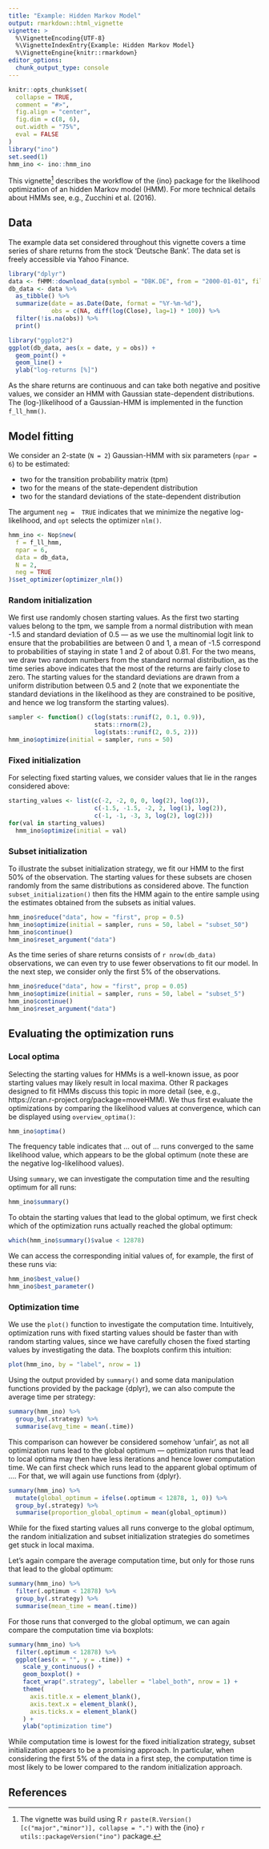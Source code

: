 ```yaml
---
title: "Example: Hidden Markov Model"
output: rmarkdown::html_vignette
vignette: >
  %\VignetteEncoding{UTF-8}
  %\VignetteIndexEntry{Example: Hidden Markov Model}
  %\VignetteEngine{knitr::rmarkdown}
editor_options: 
  chunk_output_type: console
---
```


```r
knitr::opts_chunk$set(
  collapse = TRUE,
  comment = "#>",
  fig.align = "center",
  fig.dim = c(8, 6), 
  out.width = "75%",
  eval = FALSE
)
library("ino")
set.seed(1)
hmm_ino <- ino::hmm_ino
```

This vignette^[The vignette was build using R `r paste(R.Version()[c("major","minor")], collapse = ".")` with the {ino} `r utils::packageVersion("ino")` package.] describes the workflow of the {ino} package for the likelihood optimization of an hidden Markov model (HMM). For more technical details about HMMs see, e.g.,  Zucchini et al. (2016).

## Data

The example data set considered throughout this vignette covers a time series of share returns from the stock 'Deutsche Bank'. The data set is freely accessible via Yahoo Finance. 

```r
library("dplyr")
data <- fHMM::download_data(symbol = "DBK.DE", from = "2000-01-01", file = NULL)
db_data <- data %>%
  as_tibble() %>%
  summarize(date = as.Date(Date, format = "%Y-%m-%d"),
            obs = c(NA, diff(log(Close), lag=1) * 100)) %>%
  filter(!is.na(obs)) %>%
  print()
```

```r
library("ggplot2")
ggplot(db_data, aes(x = date, y = obs)) +
  geom_point() +
  geom_line() +
  ylab("log-returns [%]")
```

As the share returns are continuous and can take both negative and positive values, we consider an HMM with Gaussian state-dependent distributions. The (log-)likelihood of a Gaussian-HMM is implemented in the function `f_ll_hmm()`.

## Model fitting

We consider an 2-state (`N = 2`) Gaussian-HMM with six parameters (`npar = 6`) to be estimated:

- two for the transition probability matrix (tpm)
- two for the means of the state-dependent distribution
- two for the standard deviations of the state-dependent distribution

The argument `neg =  TRUE` indicates that we minimize the negative log-likelihood, and `opt` selects the optimizer `nlm()`.  

```r
hmm_ino <- Nop$new(
  f = f_ll_hmm,
  npar = 6,
  data = db_data,
  N = 2,
  neg = TRUE
)$set_optimizer(optimizer_nlm())
```

### Random initialization

We first use randomly chosen starting values. As the first two starting values belong to the tpm, we sample from a normal distribution with mean -1.5 and standard deviation of 0.5 --- as we use the multinomial logit link to ensure that the probabilities are between 0 and 1, a mean of -1.5 correspond to probabilities of staying in state 1 and 2 of about 0.81. For the two means, we draw two random numbers from the standard normal distribution, as the time series above indicates that the most of the returns are fairly close to zero. The starting values for the standard deviations are drawn from a uniform distribution between 0.5 and 2 (note that we exponentiate the standard deviations in the likelihood as they are constrained to be positive, and hence we log transform the starting values).

```r
sampler <- function() c(log(stats::runif(2, 0.1, 0.9)),
                        stats::rnorm(2),
                        log(stats::runif(2, 0.5, 2)))
hmm_ino$optimize(initial = sampler, runs = 50)
```

### Fixed initialization

For selecting fixed starting values, we consider values that lie in the ranges considered above:

```r
starting_values <- list(c(-2, -2, 0, 0, log(2), log(3)), 
                        c(-1.5, -1.5, -2, 2, log(1), log(2)),
                        c(-1, -1, -3, 3, log(2), log(2)))
for(val in starting_values)
  hmm_ino$optimize(initial = val)
```

### Subset initialization

To illustrate the subset initialization strategy, we fit our HMM to the first 50\% of the observation. The starting values for these subsets are chosen randomly from the same distributions as considered above. The function `subset_initialization()` then fits the HMM again to the entire sample using the estimates obtained from the subsets as initial values.

```r
hmm_ino$reduce("data", how = "first", prop = 0.5)
hmm_ino$optimize(initial = sampler, runs = 50, label = "subset_50")
hmm_ino$continue()
hmm_ino$reset_argument("data")
```

As the time series of share returns consists of `r nrow(db_data)` observations, we can even try to use fewer observations to fit our model. In the next step, we consider only the first 5% of the observations.

```r
hmm_ino$reduce("data", how = "first", prop = 0.05)
hmm_ino$optimize(initial = sampler, runs = 50, label = "subset_5")
hmm_ino$continue()
hmm_ino$reset_argument("data")
```

## Evaluating the optimization runs

### Local optima

Selecting the starting values for HMMs is a well-known issue, as poor starting values may likely result in local maxima. Other R packages designed to fit HMMs discuss this topic in more detail (see, e.g., https://cran.r-project.org/package=moveHMM). We thus first evaluate the optimizations by comparing the likelihood values at convergence, which can be displayed using `overview_optima()`:

```r
hmm_ino$optima()
```

The frequency table indicates that ... out of ... runs converged to the same likelihood value, which appears to be the global optimum (note these are the negative log-likelihood values).  

Using `summary`, we can investigate the computation time and the resulting optimum for all runs:

```r
hmm_ino$summary()
```

To obtain the starting values that lead to the global optimum, we first check which of the optimization runs actually reached the global optimum:

```r
which(hmm_ino$summary()$value < 12878)
```

We can access the corresponding initial values of, for example, the first of these runs via:

```r
hmm_ino$best_value()
hmm_ino$best_parameter()
```


### Optimization time

We use the `plot()` function to investigate the computation time. Intuitively, optimization runs with fixed starting values should be faster than with random starting values, since we have carefully chosen the fixed starting values by investigating the data. The boxplots confirm this intuition: 

```r
plot(hmm_ino, by = "label", nrow = 1)
```

Using the output provided by `summary()` and some data manipulation functions provided by the package {dplyr}, we can also compute the average time per strategy:

```r
summary(hmm_ino) %>% 
  group_by(.strategy) %>% 
  summarise(avg_time = mean(.time))
```

This comparison can however be considered somehow 'unfair', as not all optimization runs lead to the global optimum --- optimization runs that lead to local optima may then have less iterations and hence lower computation time. We can first check which runs lead to the apparent global optimum of .... For that, we will again use functions from {dplyr}.

```r
summary(hmm_ino) %>% 
  mutate(global_optimum = ifelse(.optimum < 12878, 1, 0)) %>% 
  group_by(.strategy) %>% 
  summarise(proportion_global_optimum = mean(global_optimum))
```

While for the fixed starting values all runs converge to the global optimum, the random initialization and subset initialization strategies do sometimes get stuck in local maxima.

Let's again compare the average computation time, but only for those runs that lead to the global optimum:

```r
summary(hmm_ino) %>% 
  filter(.optimum < 12878) %>% 
  group_by(.strategy) %>% 
  summarise(mean_time = mean(.time))
```

For those runs that converged to the global optimum, we can again compare the computation time via boxplots:

```r
summary(hmm_ino) %>% 
  filter(.optimum < 12878) %>% 
  ggplot(aes(x = "", y = .time)) +
    scale_y_continuous() +
    geom_boxplot() +
    facet_wrap(".strategy", labeller = "label_both", nrow = 1) +
    theme(
      axis.title.x = element_blank(),
      axis.text.x = element_blank(),
      axis.ticks.x = element_blank()
    ) +
    ylab("optimization time")
```

While computation time is lowest for the fixed initialization strategy, subset initialization appears to be a promising approach. In particular, when considering the first 5% of the data in a first step, the computation time is most likely to be lower compared to the random initialization approach.

## References
